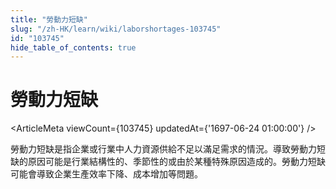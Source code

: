 ```yaml
---
title: "勞動力短缺"
slug: "/zh-HK/learn/wiki/laborshortages-103745"
id: "103745"
hide_table_of_contents: true
---
```



# 勞動力短缺

<ArticleMeta viewCount={103745} updatedAt={'1697-06-24 01:00:00'} />

勞動力短缺是指企業或行業中人力資源供給不足以滿足需求的情況。導致勞動力短缺的原因可能是行業結構性的、季節性的或由於某種特殊原因造成的。勞動力短缺可能會導致企業生產效率下降、成本增加等問題。
